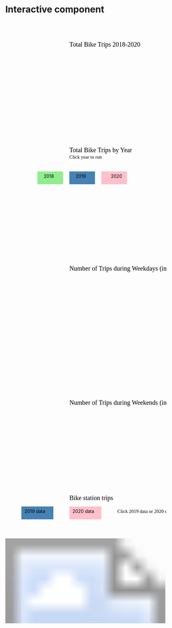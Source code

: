# Interactive component
<html lang="en">
    
<head>
        <meta charset="utf-8">
        <title></title>
        <script src="https://d3js.org/d3.v6.js"></script>
        <style type ="text/css">

  .line1 {
        fill: none;
        stroke: steelblue;
        stroke-width: 2.0px;
      }
	  
	  .line18 {
        fill: none;
        stroke: green;
        stroke-width: 2.0px;
      }
	  
	  .line19 {
        fill: none;
        stroke: blue;
        stroke-width: 2.0px;
      }
	  .line20 {
        fill: none;
        stroke: red;
        stroke-width: 2.0px;
      }
	  
	  
	  #format1{
			  font-size:20px;
			  font-family:Palatino;}
			  
	  #format2{
			  font-size:15px;
			  font-family:Palatino;}
        </style>
		
		
      
    </head>
    
    <body>
    <svg width="800" height="500" id="svg3">
	<text id="format1" x="200" y="80">Total Bike Trips 2018-2020</text>
	</svg>
	
	  <svg width="800" height="500" id="svg4">
	<text id="format1" x="200" y="80">Total Bike Trips by Year</text>
	<text id="format2" x="200" y="100">Click year to run</text>
	<rect id="year18" x="100" y="140" width=80 height=40 fill="lightgreen"></rect>
	<rect id="year19" x="200" y="140" width=80 height=40 fill="steelblue"></rect>
	<rect id="year20" x="300" y="140" width=80 height=40 fill="pink"></rect>
	<text x="120" y="160">2018</text>
	<text x="220" y="160">2019</text>
	<text x="330" y="160">2020</text>
	

	  </svg>
	
    <svg width="800" height="600" id="svg1">
	<text id="format1" x="200" y="120">Number of Trips during Weekdays (in thousands)</text>
	</svg>
	
    <svg width="800" height="600" id="svg2">
	<text id="format1" x="200" y="160">Number of Trips during Weekends (in thousands)</text>
	</svg>
	
	  <svg width="800" height="50" id="svg6">
	 </svg>
	
    <svg width="1000" height="800" id="svg5">
	<text id="format1" x="200" y="20">Bike station trips</text>
	<text id="format2" x="350" y="60">Click 2019 data or 2020 data to show top 10 busiest stations</text>
	<image xlink:href="https://raw.githubusercontent.com/ds-eda-viz/NYC-Bike-Share/main/rendered_data/map.PNG" x="0" y="50" width="500" height="750"></image>
	<rect id="data_19" x="50" y="40" width="100" height="40" fill="steelblue"></rect>
	<rect id="data_20" x="200" y="40"  width="100" height="40" fill="pink"></rect>
	<text x="60" y="60">2019 data</text>
	<text x="210" y="60">2020 data</text>
	<text x="550" y="100">Total trips in thousand</text>
	</svg>
	
    
    <script>
      
	  var svg3 = d3.select("#svg3")
      var margin3 = {top: 100, right: 50, bottom: 30, left: 60}
      var width3 =  +svg3.attr("width") - margin3.left - margin3.right
      var height3 = +svg3.attr("height") - margin3.top - margin3.bottom
      var g3 = svg3.append("g").attr("transform", `translate(${margin3.left}, ${margin3.top})`);
      var parseTime = d3.timeParse("%b-%y");
      var xScale3 = d3.scaleTime().range([0, width3]);
      var yScale3 = d3.scaleLinear()
        .domain([70000, 3000000])
        .range([height3, 0]);
      var line3 = d3.line()
        .x(d => xScale3(d.date))
        .y(d => yScale3(d.high));
      var data3 = 
      [{"date":"Jan-18","high":718994},
		{"date":"Feb-18","high":843114},
		{"date":"Mar-18","high":976672},
		{"date":"Apr-18","high":1307543},
		{"date":"May-18","high":1824710},
		{"date":"Jun-18","high":1953103},
		{"date":"Jul-18","high":1913625},
		{"date":"Aug-18","high":1977177},
		{"date":"Sep-18","high":1877884},
		{"date":"Oct-18","high":1878657},
		{"date":"Nov-18","high":1260355},
		{"date":"Dec-18","high":1016505},
		{"date":"Jan-19","high":967287},
		{"date":"Feb-19","high":943744},
		{"date":"Mar-19","high":1327960},
		{"date":"Apr-19","high":1766094},
		{"date":"May-19","high":1924563},
		{"date":"Jun-19","high":2125370},
		{"date":"Jul-19","high":2181064},
		{"date":"Aug-19","high":2344224},
		{"date":"Sep-19","high":2444900},
		{"date":"Oct-19","high":2092573},
		{"date":"Nov-19","high":1478708},
		{"date":"Dec-19","high":955210},
		{"date":"Jan-20","high":1240596},
		{"date":"Feb-20","high":1146830},
		{"date":"Mar-20","high":1068457},
		{"date":"Apr-20","high":682762},
		{"date":"May-20","high":1487890},
		{"date":"Jun-20","high":1882273},
		{"date":"Jul-20","high":2105808},
		{"date":"Aug-20","high":2329514},
		{"date":"Sep-20","high":2488225},
		{"date":"Oct-20","high":2248869}];
		
      data3.forEach(function(d) {
            d.date = parseTime(d.date);
      });
     
      xScale3
        .domain(d3.extent(data3, d => d.date));
        
      g3.append("g")
          .attr("transform", `translate(0, ${height3})`)
          .call(d3.axisBottom(xScale3).ticks(18));
      g3.append("g")
          .call(d3.axisLeft(yScale3));
      g3.append("path")
          .datum(data3)
          .attr("class", "line1")
          .attr("fill", "none")
          .attr("d", line3);
		  
	  let totalLength1 = svg3.select('.line1').node().getTotalLength();

	  svg3.select('.line1')
		.attr("stroke-dasharray", totalLength1 + " " + totalLength1)
		.attr("stroke-dashoffset", totalLength1)
		.transition() // Call Transition Method
		.duration(2000) // Set Duration timing (ms)
		.ease(d3.easeLinear) // Set Easing option
		.attr("stroke-dashoffset", 0); 
		
		
//////////////////////////////////////////////////////////////////////// 
var svg4 = d3.select("#svg4")
      var margin4 = {top: 100, right: 50, bottom: 30, left: 60}
      var width4 =  +svg4.attr("width") - margin4.left - margin4.right
      var height4 = +svg4.attr("height") - margin4.top - margin4.bottom
      var g4 = svg4.append("g").attr("transform", `translate(${margin4.left}, ${margin4.top})`);
	  
      var parseTime4 = d3.timeParse("%b");
      var xScale4 = d3.scaleTime().range([0, width4]);
      var yScale4 = d3.scaleLinear()
        .domain([70000, 3000000])
        .range([height4, 0]);
      var line4 = d3.line()
        .x(d => xScale4(d.date))
        .y(d => yScale4(d.high));
      var data18 = 
      [{"date":"Jan","high":718994},
		{"date":"Feb","high":843114},
		{"date":"Mar","high":976672},
		{"date":"Apr","high":1307543},
		{"date":"May","high":1824710},
		{"date":"Jun","high":1953103},
		{"date":"Jul","high":1913625},
		{"date":"Aug","high":1977177},
		{"date":"Sep","high":1877884},
		{"date":"Oct","high":1878657},
		{"date":"Nov","high":1260355},
		{"date":"Dec","high":1016505}
		];
	    var data19 = 
      [{"date":"Jan","high":967287},
		{"date":"Feb","high":943744},
		{"date":"Mar","high":1327960},
		{"date":"Apr","high":1766094},
		{"date":"May","high":1924563},
		{"date":"Jun","high":2125370},
		{"date":"Jul","high":2181064},
		{"date":"Aug","high":2344224},
		{"date":"Sep","high":2444900},
		{"date":"Oct","high":2092573},
		{"date":"Nov","high":1478708},
		{"date":"Dec","high":955210}
		];
		var data20=
		[{"date":"Jan","high":1240596},
		{"date":"Feb","high":1146830},
		{"date":"Mar","high":1068457},
		{"date":"Apr","high":682762},
		{"date":"May","high":1487890},
		{"date":"Jun","high":1882273},
		{"date":"Jul","high":2105808},
		{"date":"Aug","high":2329514},
		{"date":"Sep","high":2488225},
		{"date":"Oct","high":2248869}];
		
      data18.forEach(function(d) {
            d.date = parseTime4(d.date);
      });
      data19.forEach(function(d) {
            d.date = parseTime4(d.date);
      });
	  data20.forEach(function(d) {
            d.date = parseTime4(d.date);
      });
      xScale4
        .domain(d3.extent(data18, d => d.date));
        
      g4.append("g")
          .attr("transform", `translate(0, ${height4})`)
          .call(d3.axisBottom(xScale4).ticks(18));
      g4.append("g")
          .call(d3.axisLeft(yScale4))
      g4.append("path")
          .datum(data18)
          .attr("class", "line18")
          .attr("fill", "none")
          .attr("d", line4);
	
      g4.append("path")
          .datum(data19)
          .attr("class", "line19")
          .attr("fill", "none")
          .attr("d", line4);
	
	  g4.append("path")
          .datum(data20)
          .attr("class", "line20")
          .attr("fill", "none")
          .attr("d", line4);
	  
	  let totalLength18 = svg4.select('.line18').node().getTotalLength();
	  let totalLength19 = svg4.select('.line19').node().getTotalLength();
	  let totalLength20 = svg4.select('.line20').node().getTotalLength();
	  
	  svg4.select("#year18")
		  .on("click", function() {
			svg4.select('.line18')
			.attr("stroke-dasharray", totalLength18 + " " + totalLength18)
			.attr("stroke-dashoffset", totalLength18)
			.transition() // Call Transition Method
			.duration(2000) // Set Duration timing (ms)
			.ease(d3.easeLinear) // Set Easing option
			.attr("stroke-dashoffset", 0); 
			  });
	  
	  svg4.select("#year19")
		  .on("click", function() {
			svg4.select('.line19')
			.attr("stroke-dasharray", totalLength19 + " " + totalLength19)
			.attr("stroke-dashoffset", totalLength19)
			.transition() // Call Transition Method
			.duration(2000) // Set Duration timing (ms)
			.ease(d3.easeLinear) // Set Easing option
			.attr("stroke-dashoffset", 0); 
			  });
	 svg4.select("#year20")
		  .on("click", function() {
			svg4.select('.line20')
			.attr("stroke-dasharray", totalLength20 + " " + totalLength20)
			.attr("stroke-dashoffset", totalLength20)
			.transition() // Call Transition Method
			.duration(2000) // Set Duration timing (ms)
			.ease(d3.easeLinear) // Set Easing option
			.attr("stroke-dashoffset", 0); 
			  });


////////////////////////////////////////////////////////////////////////
	  
      var svg1 = d3.select("#svg1")
      var margin = {top: 150, right: 50, bottom: 50, left: 50}
      var width =  svg1.attr("width") - margin.left - margin.right
      var height = svg1.attr("height") - margin.top - margin.bottom
      var g1 = svg1.append("g").attr("transform", `translate(${margin.left}, ${margin.top})`);

      var xScale = d3.scaleBand().domain(d3.range(24)).range([0, width]).paddingInner(0.05);
      var yScale = d3.scaleLinear().domain([0, 4000]).range([height, 0]);
        
      var xAxis = d3.axisBottom(xScale);
      var yAxis = d3.axisLeft(yScale);
      
      g1.append("g").attr("transform", `translate(0, ${height})`).call(xAxis);
      g1.append("g").call(yAxis);
      g1.append("g").call(yAxis);
      
      var readfile = function(d){
        return {
          is_weekend: d.is_weekend,
          hour: d.hour,
          trips: d.total_num_trips/1000 
        }
      };
      
      d3.csv("https://raw.githubusercontent.com/ds-eda-viz/NYC-Bike-Share/main/rendered_data/weekend_weekday_dist.csv", readfile)
        .then(function(data){
          
          var weekday = data.filter(function(d) {return d.is_weekend == "weekday";});
          var bars = g1.selectAll(".bar").data(weekday).enter().append("rect").attr("class", "bar")
          
          bars.attr("x", function(d) {return xScale(d.hour);})
          .attr("y", function(d) {return yScale(d.trips);})
          .attr("width", xScale.bandwidth()*0.95)
          .attr("height", function(d) {return height - yScale(d.trips)})
          .attr("fill", "steelblue")
          .on("mouseover", function(){ d3.select(this).attr("fill", "orange");})
		  
          .on("mouseout", function(){ d3.select(this).attr("fill", "steelblue");});
          
         
          
        });
        
      ///////////////////////////////////////////////////////////////////
      
      var svg = d3.select("#svg2")
      var margin = {top: 150, right: 50, bottom: 50, left: 50}
      var width =  svg.attr("width") - margin.left - margin.right
      var height = svg.attr("height") - margin.top - margin.bottom
      var g2 = svg.append("g").attr("transform", `translate(${margin.left}, ${margin.top})`);
      
      var xScale = d3.scaleBand().domain(d3.range(24)).range([0, width]);
      var yScale = d3.scaleLinear().domain([0, 4000]).range([height, 0]);
        
      var xAxis = d3.axisBottom(xScale);
      var yAxis = d3.axisLeft(yScale);
      
      g2.append("g").attr("transform", `translate(0, ${height})`).call(xAxis);
      g2.append("g").call(yAxis)
      
      d3.csv("https://raw.githubusercontent.com/ds-eda-viz/NYC-Bike-Share/main/rendered_data/weekend_weekday_dist.csv", readfile)
        .then(function(data){
          var weekend = data.filter(function(d) {return d.is_weekend == "weekend";})
          var bars = g2.selectAll(".bar").data(weekend).enter().append("rect").attr("class", "bar")
          
          bars.attr("x", function(d) {return xScale(d.hour);})
          .attr("y", function(d) {return yScale(d.trips);})
          .attr("width", xScale.bandwidth()*0.95)
          .attr("height", function(d) {return height - yScale(d.trips)})
          .attr("fill", "steelblue")
          .on("mouseover", function(){ d3.select(this).attr("fill", "orange");})
          .on("mouseout", function(){ d3.select(this).attr("fill", "steelblue");});
          
         
        });
//////////////////////////////////////////////////////////////////////
var svg5=d3.select("#svg5");
			var station_2019=[{"key":"A", x:225, y:450, t:157, name: "Pershing Square North", sid: "Top1"},
			{"key":"B", x:175, y:550, t:122, name: "E 17 St & Broadway", sid: "Top2"},
			{"key":"C", x:150, y:460, t:120, name: "8 Ave & W 31 St", sid: "Top3"},
			{"key":"D", x:175, y:520, t:113, name: "Broadway & E 22 St", sid: "Top4"},
			{"key":"E", x:170, y:520, t:113, name: "Broadway & E 14 St", sid: "Top5"},
			{"key":"F", x:145, y:510, t:110, name: "W 21 St & 6 Ave", sid: "Top6"},
			{"key":"G", x:70, y:650,  t:106, name: "West St & Chambers St", sid: "Top7"},
			{"key":"H", x:210, y:360, t:103, name: "Broadway & W 60 St", sid: "Top8"},
			{"key":"I", x:100, y:570, t:101, name: "Christopher St & Greenwich St", sid: "Top9"},
			{"key":"J", x:120, y:410, t:99, name: "12 Ave & W 40 St", sid: "Top10"}];
			
			var station_2020=[{"key":"A", x:70, y:650, t:88, name: "West St & Chambers St", sid: "Top1"},
			{"key":"B", x:120, y:410, t:88, name: "12 Ave & W 40 St", sid: "Top2"},
			{"key":"C", x:145, y:510, t:84, name: "W 21 St & 6 Ave", sid: "Top3"},
			{"key":"D", x:318, y:375, t:84, name: "1 Ave & E 68 St", sid: "Top4"},
			{"key":"E", x:210, y:360, t:79, name: "Broadway & W 60 St", sid: "Top5"},
			{"key":"F", x:175, y:550, t:76, name: "E 17 St & Broadway", sid: "Top6"},
			{"key":"G", x:100, y:570, t:74, name: "Christopher St & Greenwich St", sid: "Top7"},
			{"key":"H", x:220, y:580, t:72, name: "E 13 St & Avenue A", sid: "Top8"},
			{"key":"I", x:80, y:580, t:71, name: "Pier 40 - Hudson River Park", sid: "Top9"},
			{"key":"J", x:175, y:520, t:68, name: "Broadway & E 22 St", sid: "Top10"}];

	        
			svg5.append("g").attr("id","rects")
				.selectAll("rect")
				.data(station_2019, d=>d.key)
				.enter()
				.append("rect")
				.attr("x","550")
				.attr("y",(d,i)=>i*60+150)
				.attr("width",d=>(d.t))
				.attr("height",40)
				.attr("fill","steelblue");
				
			svg5.append("g").attr("id", "texts")
			    .selectAll("text")
				.data(station_2019, d=>d.key)
				.enter()
				.append("text")
				.attr("x",d=>d.t+560)
				.attr("y",(d,i)=>i*60+175)
				.text(d=> `trips: ${d.t}, ${d.name}, ${d.sid}`);
			
			svg5.append("g").attr("id","circles")
			    .selectAll("circle")
				.data(station_2019, d=>d.key)
				.enter()
				.append("circle")
				.attr("cx",d=>d.x)
				.attr("cy",d=>d.y)
				.attr("r", 8)
				.attr("fill", "blue");	
				
			svg5.append("g").attr("id","texts_c")
			    .selectAll("text")
				.data(station_2019, d=>d.key)
				.enter()
				.append("text")
				.attr("x",d=>d.x)
				.attr("y",d=>d.y-10)
				.text(d=> `${d.sid}`)
				.style('fill', 'blue');
			
			function changeyear_19(){
			
				rects1=d3.select("#svg5").select("#rects")
				.selectAll("rect")
				.data(station_2019, d=>d.key);
				
			   texts1=d3.select("#svg5").select("#texts")
				.selectAll("text")
				.data(station_2019, d=>d.key);
				
			   circles1=d3.select("#svg5").select("#circles")
				.selectAll("circle")
				.data(station_2019, d=>d.key);
				
			   texts_c1=d3.select("#svg5").select("#texts_c")
				.selectAll("text")
				.data(station_2019, d=>d.key);
			   
			   rects1.enter()
				.append("rect")
				.merge(rects1)
				.attr("x","550")
				.attr("y",(d,i)=>i*60+150)
				.attr("width",d=>d.t)
				.attr("height",40)
				.transition()
				.duration(500)
				.attr("fill","steelblue");
				
				rects1.exit().remove();	
				
			
			   texts1.enter()
				.append("text")
				.merge(texts1)
				.attr("x",d=>d.t+560)
				.attr("y",(d,i)=>i*60+175)
				.text(d=> `trips: ${d.t}, ${d.name}, ${d.sid}`);
				
				texts1.exit().remove();	
				
				
			   circles1.enter()
				.append("circle")
				.merge(circles1)
				.attr("cx",d=>d.x)
				.attr("cy",d=>d.y)
				.attr("r", 8)
				.attr("fill", "blue");	
				
				circles1.exit().remove();	
				
			   texts_c1.enter()
				.append("text")
				.merge(texts_c1)
				.attr("x",d=>d.x)
				.attr("y",d=>d.y-10)
				.text(d=> `${d.sid}`)
				.style('fill', 'blue');
				
				texts_c1.exit().remove();	
		
			};
			
			
			function changeyear_20(){
			   
			   rects2=d3.select("#svg5").select("#rects")
				.selectAll("rect")
				.data(station_2020, d=>d.key);
				
			   texts2=d3.select("#svg5").select("#texts")
				.selectAll("text")
				.data(station_2020, d=>d.key);
				
			   circles2=d3.select("#svg5").select("#circles")
				.selectAll("circle")
				.data(station_2020, d=>d.key);
				
			  texts_c2=d3.select("#svg5").select("#texts_c")
				.selectAll("text")
				.data(station_2020, d=>d.key);
				
			   rects2.enter()
				.append("rect")
				.merge(rects2)
				.attr("x","550")
				.attr("y",(d,i)=>i*60+150)
				.attr("width",d=>d.t)
				.attr("height",40)
				.transition()
				.duration(500)
				.attr("fill","pink");
				
				rects2.exit().remove();	
				
				
				texts2.enter()
				.append("text")
				.merge(texts2)
				.attr("x",d=>d.t+560)
				.attr("y",(d,i)=>i*60+175)
				.text(d=> `trips: ${d.t}, ${d.name}, ${d.sid}`);
				
				texts2.exit().remove();	
				
				circles2.enter()
				.append("circle")
				.merge(circles2)
				.attr("cx",d=>d.x)
				.attr("cy",d=>d.y)
				.attr("r", 8)
				.attr("fill", "red");	
				
				circles2.exit().remove();	
				
				texts_c2.enter()
				.append("text")
				.merge(texts_c2)
				.attr("x",d=>d.x)
				.attr("y",d=>d.y-10)
				.text(d=> `${d.sid}`)
				.style('fill', 'red');
				
				texts_c2.exit().remove();
				};
				
			d3.select("#svg5").select("#data_19")
			.on("click",changeyear_19);
			
			d3.select("#svg5").select("#data_20")
			.on("click",changeyear_20);
			
				
    </script>
    
    </body>

</html>
